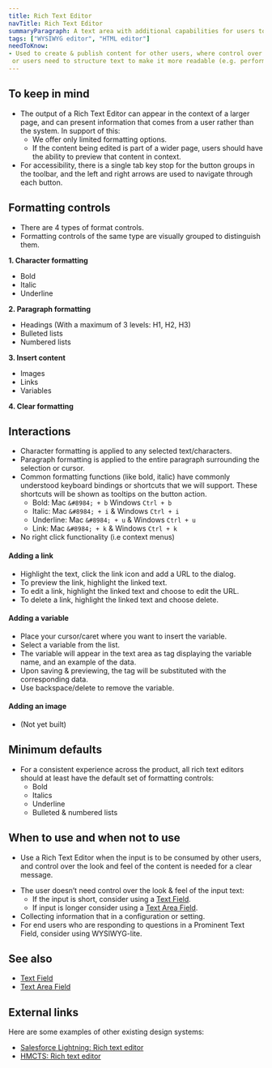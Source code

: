 ```yaml
---
title: Rich Text Editor
navTitle: Rich Text Editor
summaryParagraph: A text area with additional capabilities for users to format the input text. 
tags: ["WYSIWYG editor", "HTML editor"]
needToKnow: 
- Used to create & publish content for other users, where control over the look & feel of the content is important (e.g. survey communications)
 or users need to structure text to make it more readable (e.g. performance reviews & manager 1:1s).
---
```




## To keep in mind
- The output of a Rich Text Editor can appear in the context of a larger page, and can present information that comes from a user rather than the system. In support of this: 
    - We offer only limited formatting options. 
    - If the content being edited is part of a wider page, users should have the ability to preview that content in context. 
- For accessibility, there is a single tab key stop for the button groups in the toolbar, and the left and right arrows are used to navigate through each button.

## Formatting controls
- There are 4 types of format controls.
- Formatting controls of the same type are visually grouped to distinguish them.

**1. Character formatting**
- Bold
- Italic
- Underline

**2. Paragraph formatting** 
- Headings (With a maximum of 3 levels: H1, H2, H3)
- Bulleted lists
- Numbered lists

**3. Insert content**
- Images
- Links
- Variables

**4. Clear formatting**

## Interactions
- Character formatting is applied to any selected text/characters.
- Paragraph formatting is applied to the entire paragraph surrounding the selection or cursor.  
- Common formatting functions (like bold, italic) have commonly understood keyboard bindings or shortcuts that we will support. These shortcuts will be shown as tooltips on the button action.
    - Bold: Mac `&#8984; + b` Windows `Ctrl + b`
    - Italic: Mac `&#8984; + i` & Windows `Ctrl + i`
    - Underline: Mac `&#8984; + u` & Windows `Ctrl + u`
    - Link: Mac `&#8984; + k` & Windows `Ctrl + k`
- No right click functionality (i.e context menus)

#### Adding a link
- Highlight the text, click the link icon and add a URL to the dialog.
- To preview the link, highlight the linked text.
- To edit a link, highlight the linked text and choose to edit the URL. 
- To delete a link, highlight the linked text and choose delete.

#### Adding a variable
- Place your cursor/caret where you want to insert the variable.
- Select a variable from the list.
- The variable will appear in the text area as tag displaying the variable name, and an example of the data.
- Upon saving & previewing, the tag will be substituted with the corresponding data.
- Use backspace/delete to remove the variable.

#### Adding an image 
- (Not yet built)

## Minimum defaults
- For a consistent experience across the product, all rich text editors should at least have the default set of formatting controls: 
    - Bold
    - Italics
    - Underline
    - Bulleted & numbered lists

## When to use and when not to use

<WhenToUseAndWhenNotToUse>
<WhenToUse>

- Use a Rich Text Editor when the input is to be consumed by other users, and control over the look and feel of the content is needed for a clear message.

</WhenToUse>
<WhenNotToUse>

- The user doesn’t need control over the look & feel of the input text:
    - If the input is short, consider using a [Text Field](/components/text-field/).
    - If input is longer consider using a [Text Area Field](/components/text-area-field/).
- Collecting information that in a configuration or setting.
- For end users who are responding to questions in a Prominent Text Field, consider using WYSIWYG-lite.

</WhenNotToUse>
</WhenToUseAndWhenNotToUse>

## See also

- [Text Field](/components/text-field/)
- [Text Area Field](/components/text-area-field/)

## External links

Here are some examples of other existing design systems:
- [Salesforce Lightning: Rich text editor](https://www.lightningdesignsystem.com/components/rich-text-editor/)
- [HMCTS: Rich text editor](https://hmcts-design-system.herokuapp.com/components/rich-text-editor)

